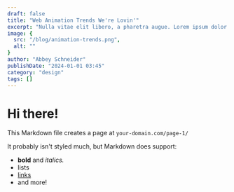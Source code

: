 ```yaml
---
draft: false
title: "Web Animation Trends We're Lovin'"
excerpt: "Nulla vitae elit libero, a pharetra augue. Lorem ipsum dolor sit amet, consectetur adipiscing elit. Donec id elit non mi porta gravida at eget metus. Nulla vitae elit libero, a pharetra augue. Aenean eu leo quam. Pellentesque ornare sem lacinia quam venenatis vestibulum."
image: {
  src: "/blog/animation-trends.png",
  alt: ""
}
author: "Abbey Schneider"
publishDate: "2024-01-01 03:45"
category: "design"
tags: []
---
```


# Hi there!

This Markdown file creates a page at `your-domain.com/page-1/`

It probably isn't styled much, but Markdown does support:
- **bold** and _italics._
- lists
- [links](https://astro.build)
- and more!